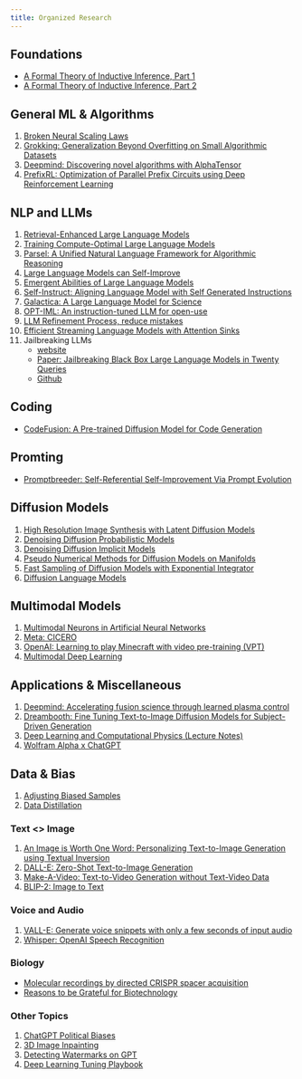 ```yaml
---
title: Organized Research
---
```


## Foundations

- [A Formal Theory of Inductive Inference, Part 1](https://www.sciencedirect.com/science/article/pii/S0019995864902232?via%3Dihub)
- [A Formal Theory of Inductive Inference, Part 2](https://www.sciencedirect.com/science/article/pii/S0019995864901317?via%3Dihub)

## General ML & Algorithms
1. [Broken Neural Scaling Laws](https://arxiv.org/pdf/2210.14891.pdf)
2. [Grokking: Generalization Beyond Overfitting on Small Algorithmic Datasets](https://arxiv.org/pdf/2201.02177.pdf)
3. [Deepmind: Discovering novel algorithms with AlphaTensor](https://www.nature.com/articles/s41586-022-05172-4)
4. [PrefixRL: Optimization of Parallel Prefix Circuits using Deep Reinforcement Learning](https://arxiv.org/abs/2205.07000)

## NLP and LLMs
1. [Retrieval-Enhanced Large Language Models](https://arxiv.org/abs/2301.00303)
2. [Training Compute-Optimal Large Language Models](https://arxiv.org/abs/2203.15556)
3. [Parsel: A Unified Natural Language Framework for Algorithmic Reasoning](https://arxiv.org/abs/2212.10561)
4. [Large Language Models can Self-Improve](https://arxiv.org/abs/2210.11610)
5. [Emergent Abilities of Large Language Models](https://arxiv.org/pdf/2206.07682.pdf)
6. [Self-Instruct: Aligning Language Model with Self Generated Instructions](https://arxiv.org/pdf/2212.10560.pdf)
7. [Galactica: A Large Language Model for Science](https://galactica.org/static/paper.pdf)
8. [OPT-IML: An instruction-tuned LLM for open-use](https://t.co/ZFaP4PXTVv)
9. [LLM Refinement Process, reduce mistakes](https://twitter.com/cwolferesearch/status/1613643034717028352)
10. [Efficient Streaming Language Models with Attention Sinks](https://arxiv.org/abs/2309.17453)
11. Jailbreaking LLMs
    - [website](https://jailbreaking-llms.github.io/)
    - [Paper: Jailbreaking Black Box Large Language Models in Twenty Queries](https://arxiv.org/abs/2310.08419)
    - [Github](https://github.com/patrickrchao/JailbreakingLLMs)

## **Coding**

- [CodeFusion: A Pre-trained Diffusion Model for Code Generation](https://arxiv.org/abs/2310.17680)

## **Promting**

- [Promptbreeder: Self-Referential Self-Improvement Via Prompt Evolution](https://arxiv.org/abs/2309.16797)


## Diffusion Models

1. [High Resolution Image Synthesis with Latent Diffusion Models](https://arxiv.org/abs/2112.10752)
2. [Denoising Diffusion Probabilistic Models](https://arxiv.org/abs/2006.11239)
3. [Denoising Diffusion Implicit Models](https://arxiv.org/abs/2010.02502)
4. [Pseudo Numerical Methods for Diffusion Models on Manifolds](https://arxiv.org/abs/2202.09778)
5. [Fast Sampling of Diffusion Models with Exponential Integrator](https://arxiv.org/abs/2204.13902)
6. [Diffusion Language Models](https://benanne.github.io/2023/01/09/diffusion-language.html)

## Multimodal Models

1. [Multimodal Neurons in Artificial Neural Networks](https://distill.pub/2021/multimodal-neurons/)
2. [Meta: CICERO](https://ai.facebook.com/research/cicero/)
3. [OpenAI: Learning to play Minecraft with video pre-training (VPT)](https://openai.com/blog/vpt/)
4. [Multimodal Deep Learning](https://t.co/zVnIcSwMIW)

## Applications & Miscellaneous

1. [Deepmind: Accelerating fusion science through learned plasma control](https://www.deepmind.com/blog/accelerating-fusion-science-through-learned-plasma-control)
2. [Dreambooth: Fine Tuning Text-to-Image Diffusion Models for Subject-Driven Generation](https://arxiv.org/abs/2208.12242)
3. [Deep Learning and Computational Physics (Lecture Notes)](https://arxiv.org/abs/2301.00942v1)
4. [Wolfram Alpha x ChatGPT](https://writings.stephenwolfram.com/2023/01/wolframalpha-as-the-way-to-bring-computational-knowledge-superpowers-to-chatgpt/)

## Data & Bias

1. [Adjusting Biased Samples](https://t.co/yVKBfdjAZa)
2. [Data Distillation](https://t.co/qZBhgSofuX)

### Text <> Image

1. [An Image is Worth One Word: Personalizing Text-to-Image Generation using Textual Inversion](https://arxiv.org/abs/2208.01618)
2. [DALL-E: Zero-Shot Text-to-Image Generation](https://arxiv.org/abs/2102.12092)
3. [Make-A-Video: Text-to-Video Generation without Text-Video Data](https://arxiv.org/abs/2209.14792)
4. [BLIP-2: Image to Text](https://github.com/salesforce/LAVIS/tree/main/projects/blip2)

### Voice and Audio

1. [VALL-E: Generate voice snippets with only a few seconds of input audio](https://arxiv.org/abs/2301.02111)
2. [Whisper: OpenAI Speech Recognition](https://arxiv.org/abs/2212.04356)

### Biology

- [Molecular recordings by directed CRISPR spacer acquisition](https://www.science.org/doi/10.1126/science.aaf1175)
- [Reasons to be Grateful for Biotechnology](https://www.readcodon.com/p/biotech-grateful)

### Other Topics

1. [ChatGPT Political Biases](https://davidrozado.substack.com/p/political-bias-chatgpt)
2. [3D Image Inpainting](https://colab.research.google.com/github/mrm8488/shared_colab_notebooks/blob/master/3D_Photo_Inpainting_multiple_download.ipynb#scrollTo=5o-EIMeaghU0)
3. [Detecting Watermarks on GPT](https://twitter.com/tomgoldsteincs/status/1618287665006403585?s=20&t=M3iFtvAjzAXtua_e1l-WzQ)
4. [Deep Learning Tuning Playbook](https://github.com/google-research/tuning_playbook)





